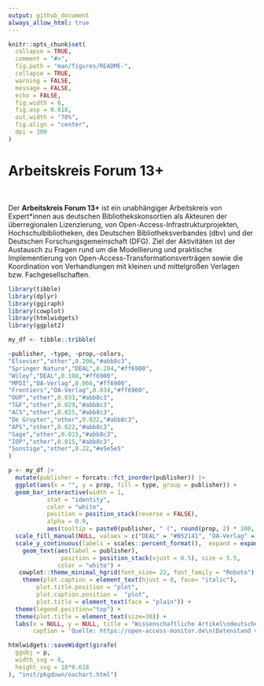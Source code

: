 ```yaml
---
output: github_document
always_allow_html: true
---
```


<!-- README.md is generated from README.Rmd. Please edit that file -->

```r
knitr::opts_chunk$set(
  collapse = TRUE,
  comment = "#>",
  fig.path = "man/figures/README-",
  collapse = TRUE,
  warning = FALSE,
  message = FALSE,
  echo = FALSE,
  fig.width = 6,
  fig.asp = 0.618,
  out.width = "70%",
  fig.align = "center",
  dpi = 300
)
```

<h1>Arbeitskreis Forum 13+</h1>

<div style="margin-top: 50px;">


Der **Arbeitskreis Forum 13+** ist ein unabhängiger Arbeitskreis von Expert*innen aus deutschen Bibliothekskonsortien als Akteuren der überregionalen Lizenzierung, von Open-Access-Infrastrukturprojekten, Hochschulbibliotheken, des Deutschen Bibliotheksverbandes (dbv) und der Deutschen Forschungsgemeinschaft (DFG).
Ziel der Aktivitäten ist der Austausch zu Fragen rund um die Modellierung und praktische Implementierung von Open-Access-Transformationsverträgen sowie die Koordination von Verhandlungen mit kleinen und mittelgroßen Verlagen bzw. Fachgesellschaften.


```r
library(tibble)
library(dplyr)
library(ggiraph)
library(cowplot)
library(htmlwidgets)
library(ggplot2)

my_df <- tibble::tribble(

~publisher, ~type, ~prop,~colors,
"Elsevier","other",0.206,"#abb8c3",
"Springer Nature","DEAL",0.204,"#ff6900",
"Wiley","DEAL",0.108,"#ff6900",
"MPDI","OA-Verlag",0.066,"#ff6900",
"Frontiers","OA-Verlag",0.034,"#ff6900",
"OUP","other",0.033,"#abb8c3",
"T&F","other",0.029,"#abb8c3",
"ACS","other",0.025,"#abb8c3",
"De Gruyter","other",0.022,"#abb8c3",
"APS","other",0.022,"#abb8c3",
"Sage","other",0.015,"#abb8c3",
"IOP","other",0.015,"#abb8c3",
"Sonstige","other",0.22,"#e5e5e5"
)

p <- my_df |>
  mutate(publisher = forcats::fct_inorder(publisher)) |>
  ggplot(aes(x = "", y = prop, fill = type, group = publisher)) +
  geom_bar_interactive(width = 1,
           stat = "identity",
           color = "white",
           position = position_stack(reverse = FALSE),
           alpha = 0.9,
           aes(tooltip = paste0(publisher, " (", round(prop, 2) * 100, "%)"))) +
  scale_fill_manual(NULL, values = c("DEAL" = "#B52141", "OA-Verlag" = "#0093c7", "other" = "grey60"), breaks= c("DEAL", "OA-Verlag")) +
  scale_y_continuous(labels = scales::percent_format(),  expand = expansion(mult = c(0, 0.05))) +
    geom_text(aes(label = publisher), 
               position = position_stack(vjust = 0.5), size = 5.5,
              color = "white") +
   cowplot::theme_minimal_hgrid(font_size= 22, font_family = "Roboto") +
    theme(plot.caption = element_text(hjust = 0, face= "italic"),
        plot.title.position = "plot", 
        plot.caption.position =  "plot",
        plot.title = element_text(face = "plain")) +
  theme(legend.position="top") +
  theme(plot.title = element_text(size=30)) +
  labs(x = NULL, y = NULL, title = "Wissenschaftliche Artikel\ndeutscher Einrichtungen\n2019-22",
       caption = 'Quelle: https://open-access-monitor.de\n(Datenstand vom 22.08.2023)')

htmlwidgets::saveWidget(girafe(
  ggobj = p,
  width_svg = 6,
  height_svg = 18*0.618
), "inst/pkgdown/oachart.html")
```

</div>


